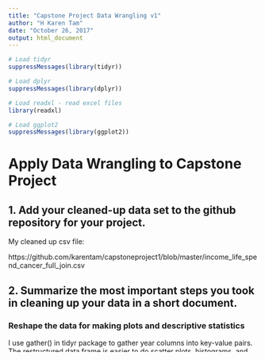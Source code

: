 ---
title: "Capstone Project Data Wrangling v1"
author: "H Karen Tam"
date: "October 26, 2017"
output: html_document
---

```{r, echo=FALSE}

# Load tidyr
suppressMessages(library(tidyr))

# Load dplyr
suppressMessages(library(dplyr))

# Load readxl - read excel files
library(readxl)

# Load ggplot2
suppressMessages(library(ggplot2))

```

# Apply Data Wrangling to Capstone Project


## 1. Add your cleaned-up data set to the github repository for your project.

My cleaned up csv file: 

https://github.com/karentam/capstoneproject1/blob/master/income_life_spend_cancer_full_join.csv


## 2. Summarize the most important steps you took in cleaning up your data in a short document. 

### Reshape the data for making plots and descriptive statistics

I use gather() in tidyr package to gather year columns into key-value pairs. The restructured data frame is easier to do scatter plots, histograms, and descriptive statistics based on countries and years. 

### Join the data from different data frames

I use full_join () and inner_join() in dplyr package to join all variables together into a data frame. I also obtain total numbers of lung, liver, and stomach cancer deaths for each country in different years by adding numbers of male and female, and enter these numbers into the data frame. It is easier to make scatter plots and show relationships between income and life expectancy, life expectancy and health spending, as well as life expectancy and various cancer deaths.

### Examine Outliers

I run summary statistics, make histograms and subsets to identify outliers for each variable. Outliers are examined and are reasonable with the countries' situations in specific years. For example, very short life expectancy numbers are appeared due to wars and natural disasters in specific countries and in specific time period. It is the fact that a few countries may have very high cancer deaths of a particular type of cancer. 

Different kinds of cancer deaths and life expectancy are normally distributed. It is expected that income and health spending have more outliers because some countries are wealthier than other countries. 

My code to perform the above works: 

https://github.com/karentam/capstoneproject1/blob/master/Capstone_project_v1.Rmd


## 3. Data Visualization 

### Scatter Plots, Density Plots, and Histograms

https://github.com/karentam/capstoneproject1/blob/master/Capstone_project_data_visualization_v1.Rmd











